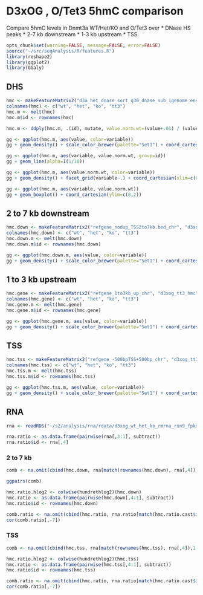 D3xOG , O/Tet3 5hmC comparison
========================================================

Compare 5hmC levels in Dnmt3a WT/Het/KO and O/Tet3 over
* DNase HS peaks
* 2-7 kb downstream
* 1-3 kb upstream
* TSS

```r
opts_chunk$set(warning=FALSE, message=FALSE, error=FALSE)
source("~/src/seqAnalysis/R/features.R")
library(reshape2)
library(ggplot2)
library(GGaly)
```

DHS
--------
```r
hmc <- makeFeatureMatrix2("d3a_het_dnase_sort_q30_dnase_sub_igenome_ensembl_genes_extend5kb.bed_chr", "d3xog_tt3_hmc", data_type="rpkm/mean", select="flank500")
colnames(hmc) <- c("wt", "het", "ko", "tt3")
hmc.m <- melt(hmc)
hmc.m$id <- rownames(hmc)

```

```r
hmc.m <- ddply(hmc.m, .(id), mutate, value.norm.wt=(value+.01) / (value[variable=="wt"]+.01))
```

```r
gg <- ggplot(hmc.m, aes(value, color=variable))
gg + geom_density() + scale_color_brewer(palette="Set1") + coord_cartesian(xlim=c(0, 4))
```

```r
gg <- ggplot(hmc.m, aes(variable, value.norm.wt, group=id))
gg + geom_line(alpha=I(1/10))
```



```r
gg <- ggplot(hmc.m, aes(value.norm.wt, color=variable))
gg + geom_density() + facet_grid(variable~.) + coord_cartesian(xlim=c(0, 5))
```

```r
gg <- ggplot(hmc.m, aes(variable, value.norm.wt))
gg + geom_boxplot() + coord_cartesian(ylim=c(0,2))
```

2 to 7 kb downstream 
-----------------------
```r
hmc.down <- makeFeatureMatrix2("refgene_nodup_TSS2to7kb.bed_chr", "d3xog_tt3_hmc", data_type="rpkm/mean")
colnames(hmc.down) <- c("wt", "het", "ko", "tt3")
hmc.down.m <- melt(hmc.down)
hmc.down.m$id <- rownames(hmc.down)
```

```r
gg <- ggplot(hmc.down.m, aes(value, color=variable))
gg + geom_density() + scale_color_brewer(palette="Set1") + coord_cartesian(xlim=c(0, 4))
```

1 to 3 kb upstream
-----------------------
```r
hmc.gene <- makeFeatureMatrix2("refgene_1to3kb_up_chr", "d3xog_tt3_hmc", data_type="rpkm/mean")
colnames(hmc.gene) <- c("wt", "het", "ko", "tt3")
hmc.gene.m <- melt(hmc.gene)
hmc.gene.m$id <- rownames(hmc.gene)
```

```r
gg <- ggplot(hmc.gene.m, aes(value, color=variable))
gg + geom_density() + scale_color_brewer(palette="Set1") + coord_cartesian(xlim=c(0, 4))
```

TSS
-------------
```r
hmc.tss <- makeFeatureMatrix2("refgene_-500bpTSS+500bp_chr", "d3xog_tt3_hmc", data_type="rpkm/mean")
colnames(hmc.tss) <- c("wt", "het", "ko", "tt3")
hmc.tss.m <- melt(hmc.tss)
hmc.tss.m$id <- rownames(hmc.tss)
```

```r
gg <- ggplot(hmc.tss.m, aes(value, color=variable))
gg + geom_density() + scale_color_brewer(palette="Set1") + coord_cartesian(xlim=c(0, 4))
```

RNA
--------------
```r
rna <- readRDS("~/s2/analysis/rna/rdata/d3xog_wt_het_ko_rmrna_run9_fpkm_1log2.rds")

```

```r
rna.ratio <- as.data.frame(pairwise(rna[,3:1], subtract))
rna.ratio$id <- rna[,4]
```

### 2 to 7 kb

```r
comb <- na.omit(cbind(hmc.down, rna[match(rownames(hmc.down), rna[,4]),1:3]))
```

```r
ggpairs(comb)
```

```r
hmc.ratio.hlog2 <- colwise(hundrethlog2)(hmc.down)
hmc.ratio <- as.data.frame(pairwise(hmc.down[,4:1], subtract))
hmc.ratio$id <- rownames(hmc.down)
```

```r
comb.ratio <- na.omit(cbind(hmc.ratio, rna.ratio[match(hmc.ratio.cast$id, rna.ratio$id), 1:3]))
cor(comb.ratio[,-7])
```

### TSS

```r
comb <- na.omit(cbind(hmc.tss, rna[match(rownames(hmc.tss), rna[,4]),1:3]))
```

```r
hmc.ratio.hlog2 <- colwise(hundrethlog2)(hmc.tss)
hmc.ratio <- as.data.frame(pairwise(hmc.tss[,4:1], subtract))
hmc.ratio$id <- rownames(hmc.tss)
```

```r
comb.ratio <- na.omit(cbind(hmc.ratio, rna.ratio[match(hmc.ratio.cast$id, rna.ratio$id), 1:3]))
cor(comb.ratio[,-7])
```
